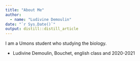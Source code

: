 ```yaml
---
title: "About Me"
author:
  - name: "Ludivine Demoulin" 
date: "`r Sys.Date()`"
output: distill::distill_article
---
```


  I am a Umons student who studying the biology.

- Ludivine Demoulin, Bouchet, english class and 2020-2021
